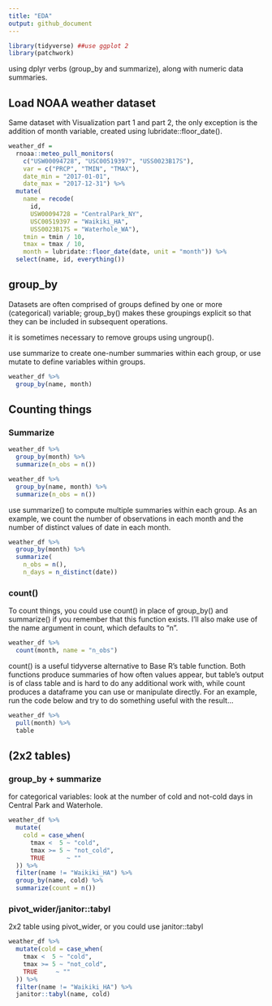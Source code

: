 ```yaml
---
title: "EDA"
output: github_document
---
```


```r
library(tidyverse) ##use ggplot 2
library(patchwork)
```

using dplyr verbs (group_by and summarize), along with numeric data summaries.


## Load NOAA weather dataset

Same dataset with Visualization part 1 and part 2, the only exception is the addition of month variable, created using lubridate::floor_date().

```r
weather_df =  
  rnoaa::meteo_pull_monitors(
    c("USW00094728", "USC00519397", "USS0023B17S"),
    var = c("PRCP", "TMIN", "TMAX"), 
    date_min = "2017-01-01",
    date_max = "2017-12-31") %>%
  mutate(
    name = recode(
      id, 
      USW00094728 = "CentralPark_NY", 
      USC00519397 = "Waikiki_HA",
      USS0023B17S = "Waterhole_WA"),
    tmin = tmin / 10,
    tmax = tmax / 10,
    month = lubridate::floor_date(date, unit = "month")) %>%
  select(name, id, everything())

```

## group_by
Datasets are often comprised of groups defined by one or more (categorical) variable; group_by() makes these groupings explicit so that they can be included in subsequent operations. 

it is sometimes necessary to remove groups using ungroup().

use summarize to create one-number summaries within each group, or use mutate to define variables within groups.

```r
weather_df %>%
  group_by(name, month)
```

## Counting things

### Summarize
```r
weather_df %>%
  group_by(month) %>%
  summarize(n_obs = n())
```

```r
weather_df %>%
  group_by(name, month) %>%
  summarize(n_obs = n())
```

use summarize() to compute multiple summaries within each group. As an example, we count the number of observations in each month and the number of distinct values of date in each month.
```r
weather_df %>%
  group_by(month) %>%
  summarize(
    n_obs = n(),
    n_days = n_distinct(date))
```

### count()
To count things, you could use count() in place of group_by() and summarize() if you remember that this function exists. I’ll also make use of the name argument in count, which defaults to "n".

```r
weather_df %>%
  count(month, name = "n_obs")
```

count() is a useful tidyverse alternative to Base R’s table function. Both functions produce summaries of how often values appear, but table’s output is of class table and is hard to do any additional work with, while count produces a dataframe you can use or manipulate directly. For an example, run the code below and try to do something useful with the result…

```r
weather_df %>%
  pull(month) %>% 
  table

```

## (2x2 tables)
### group_by + summarize
for categorical variables:
look at the number of cold and not-cold days in Central Park and Waterhole.

```r
weather_df %>% 
  mutate(
    cold = case_when(
      tmax <  5 ~ "cold",
      tmax >= 5 ~ "not_cold",
      TRUE      ~ ""
  )) %>% 
  filter(name != "Waikiki_HA") %>% 
  group_by(name, cold) %>% 
  summarize(count = n())
```

### pivot_wider/janitor::tabyl

2x2 table using pivot_wider, or you could use janitor::tabyl
```r
weather_df %>% 
  mutate(cold = case_when(
    tmax <  5 ~ "cold",
    tmax >= 5 ~ "not_cold",
    TRUE     ~ ""
  )) %>% 
  filter(name != "Waikiki_HA") %>% 
  janitor::tabyl(name, cold)
```


